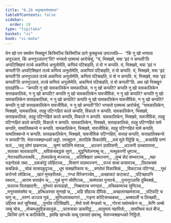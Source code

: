 ```yaml
---
title: "6.26 चतुमहापदेसकथा"
tableOfContents: false
sidebar:
  order: 19
type: "tipitaka"
basket: "vi"
book: "vi-maha"
---
```



<DynamicBreadcrumb />

<Division number="305" book="vi-maha">

<Paragraph number="1367" book="vi-maha">
तेन खो पन समयेन भिक्खूनं किस्मिञ्चि किस्मिञ्चि ठाने कुक्कुच्चं उप्पज्जति—  “किं नु खो भगवता अनुञ्ञातं, किं अननुञ्ञातन्”ति? भगवतो एतमत्थं आरोचेसुं. “यं, भिक्खवे, मया ‘इदं न कप्पती’ति अप्पटिक्खित्तं तञ्चे अकप्पियं अनुलोमेति, कप्पियं पटिबाहति, तं वो न कप्पति. यं, भिक्खवे, मया ‘इदं न कप्पती’ति अप्पटिक्खित्तं तञ्चे कप्पियं अनुलोमेति, अकप्पियं पटिबाहति, तं वो कप्पति. यं, भिक्खवे, मया ‘इदं कप्पती’ति अननुञ्ञातं तञ्चे अकप्पियं अनुलोमेति, कप्पियं पटिबाहति, तं वो न कप्पति. यं, भिक्खवे, मया ‘इदं कप्पती’ति अननुञ्ञातं, तञ्चे कप्पियं अनुलोमेति, अकप्पियं पटिबाहति, तं वो कप्पती”ति.
</Paragraph>

<Paragraph number="1368" book="vi-maha">
अथ खो भिक्खूनं एतदहोसि—  “कप्पति नु खो यावकालिकेन यामकालिकं, न नु खो कप्पति? कप्पति नु खो यावकालिकेन सत्ताहकालिकं, न नु खो कप्पति? कप्पति नु खो यावकालिकेन यावजीविकं, न नु खो कप्पति? कप्पति नु खो यामकालिकेन सत्ताहकालिकं, न नु खो कप्पति? कप्पति नु खो यामकालिकेन यावजीविकं, न नु खो कप्पति? कप्पति नु खो सत्ताहकालिकेन यावजीविकं, न नु खो कप्पती”ति? भगवतो एतमत्थं आरोचेसुं.
</Paragraph>

<Paragraph number="1369" book="vi-maha">
“यावकालिकेन, भिक्खवे, यामकालिकं, तदहु पटिग्गहितं काले कप्पति, विकाले न कप्पति. यावकालिकेन, भिक्खवे, सत्ताहकालिकं, तदहु पटिग्गहितं काले कप्पति, विकाले न कप्पति. यावकालिकेन, भिक्खवे, यावजीविकं, तदहु पटिग्गहितं काले कप्पति, विकाले न कप्पति. यामकालिकेन, भिक्खवे, सत्ताहकालिकं, तदहु पटिग्गहितं यामे कप्पति, यामातिक्कन्ते न कप्पति. यामकालिकेन, भिक्खवे, यावजीविकं, तदहु पटिग्गहितं यामे कप्पति, यामातिक्कन्ते न कप्पति. सत्ताहकालिकेन, भिक्खवे, यावजीविकं पटिग्गहितं, सत्ताहं कप्पति, सत्ताहातिक्कन्ते न कप्पती”ति.

</Paragraph>
</Division>

<Paragraph number="1370" type="center" book="vi-maha">
भेसज्जक्खन्धको छट्ठो.



</Paragraph>

<Paragraph number="1371" type="center" book="vi-maha">
तस्सुद्दानं


</Paragraph>

<Paragraph number="1372" type="verses" book="vi-maha">
_सारदिके विकालेपि,_  
_वसं मूले पिट्ठेहि च;_  
_कसावेहि पण्णं फलं,_  
_जतु लोणं छकणञ्च._  

</Paragraph>

<Paragraph number="1373" type="verses" book="vi-maha">
_चुण्णं चालिनि मंसञ्च,_  
_अञ्जनं उपपिसनी;_  
_अञ्जनी उच्चापारुता,_  
_सलाका सलाकठानिं._  

</Paragraph>

<Paragraph number="1374" type="verses" book="vi-maha">
_थविकंसबद्धकं सुत्तं,_  
_मुद्धनितेलनत्थु च;_  
_नत्थुकरणी धूमञ्च,_  
_नेत्तञ्चापिधनत्थवि._  

</Paragraph>

<Paragraph number="1375" type="verses" book="vi-maha">
_तेलपाकेसु मज्जञ्च,_  
_अतिक्खित्तं अब्भञ्जनं;_  
_तुम्बं सेदं सम्भारञ्च,_  
_महा भङ्गोदकं तथा._  

</Paragraph>

<Paragraph number="1376" type="verses" book="vi-maha">
_दककोट्ठं लोहितञ्च,_  
_विसाणं पादब्भञ्जनं;_  
_पज्जं सत्थं कसावञ्च,_  
_तिलकक्कं कबळिकं._  

</Paragraph>

<Paragraph number="1377" type="verses" book="vi-maha">
_चोळं सासपकुट्टञ्च,_  
_धूम सक्खरिकाय च;_  
_वणतेलं विकासिकं,_  
_विकटञ्च पटिग्गहं._  

</Paragraph>

<Paragraph number="1378" type="verses" book="vi-maha">
_गूथं करोन्तो लोळिञ्च,_  
_खारं मुत्तहरीतकं;_  
_गन्धा विरेचनञ्चेव,_  
_अच्छाकटं कटाकटं._  

</Paragraph>

<Paragraph number="1379" type="verses" book="vi-maha">
_पटिच्छादनि पब्भारा,_  
_आराम सत्ताहेन च;_  
_गुळं मुग्गं सोवीरञ्च,_  
_सामंपाका पुनापचे._  

</Paragraph>

<Paragraph number="1380" type="verses" book="vi-maha">
_पुनानुञ्ञासि दुब्भिक्खे,_  
_फलञ्च तिलखादनी;_  
_पुरेभत्तं कायडाहो,_  
_निब्बत्तञ्च भगन्दलं._  

</Paragraph>

<Paragraph number="1381" type="verses" book="vi-maha">
_वत्थिकम्मञ्च सुप्पिञ्च,_  
_मनुस्समंसमेव च;_  
_हत्थिअस्सा सुनखो च,_  
_अहि सीहञ्च दीपिकं._  

</Paragraph>

<Paragraph number="1382" type="verses" book="vi-maha">
_अच्छतरच्छमंसञ्च,_  
_पटिपाटि च यागु च;_  
_तरुणं अञ्ञत्र गुळं,_  
_सुनिधावसथागारं._  

</Paragraph>

<Paragraph number="1383" type="verses" book="vi-maha">
_गङ्गा कोटिसच्चकथा,_  
_अम्बपाली च लिच्छवी;_  
उद्दिस्स कतं सुभिक्खं,_  
_पुनदेव पटिक्खिपि._  

</Paragraph>

<Paragraph number="1384" type="verses" book="vi-maha">
_मेघो यसो मेण्डको च,_  
_गोरसं पाथेय्यकेन च;_  
_केणि अम्बो जम्बु चोच,_  
_मोचमधुमुद्दिकसालुकं._  

</Paragraph>

<Paragraph number="1385" type="verses" book="vi-maha">
_फारुसका डाकपिट्ठं,_  
_आतुमायं नहापितो;_  
_सावत्थियं फलं बीजं,_  
_किस्मिं ठाने च कालिकेति._  


</Paragraph>

<Paragraph number="1386" type="center" book="vi-maha">
इमम्हि खन्धके वत्थू एकसतं छवत्थु.



</Paragraph>

<Paragraph number="1387" type="center" book="vi-maha">
भेसज्जक्खन्धको निट्ठितो.
</Paragraph>